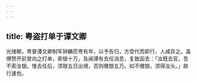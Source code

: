 ```yaml
---
---
---
```

title: 粤盗打单于谭文卿
---



光绪朝，粤督谭文卿制军钟麟莅粤有年，以予告归，方受代而即行，人咸异之。盖傅赞开前曾向之打单，索银十万，及闻谭有去任消息，复致函去：「汝既去官，吾不索汝银。惟去任后，须限五日出境，否则缴银五万。如不缴银，须得汝头。」故行速也。